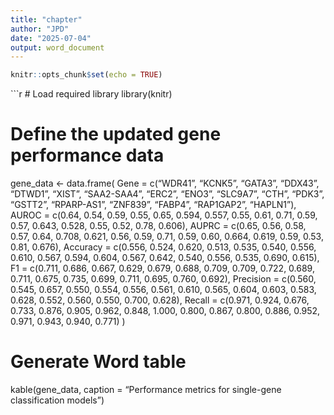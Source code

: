 ```yaml
---
title: "chapter"
author: "JPD"
date: "2025-07-04"
output: word_document
---
```


```r
knitr::opts_chunk$set(echo = TRUE)
```
```r
# Load required library
library(knitr)

# Define the updated gene performance data
gene_data <- data.frame(
  Gene = c("WDR41", "KCNK5", "GATA3", "DDX43", "DTWD1", "XIST", "SAA2-SAA4", "ERC2", "ENO3", "SLC9A7",
           "CTH", "PDK3", "GSTT2", "RPARP-AS1", "ZNF839", "FABP4", "RAP1GAP2", "HAPLN1"),
  AUROC = c(0.64, 0.54, 0.59, 0.55, 0.65, 0.594, 0.557, 0.55, 0.61, 0.71,
            0.59, 0.57, 0.643, 0.528, 0.55, 0.52, 0.78, 0.606),
  AUPRC = c(0.65, 0.56, 0.58, 0.57, 0.64, 0.708, 0.621, 0.56, 0.59, 0.71,
            0.59, 0.60, 0.664, 0.619, 0.59, 0.53, 0.81, 0.676),
  Accuracy = c(0.556, 0.524, 0.620, 0.513, 0.535, 0.540, 0.556, 0.610, 0.567, 0.594,
               0.604, 0.567, 0.642, 0.540, 0.556, 0.535, 0.690, 0.615),
  F1 = c(0.711, 0.686, 0.667, 0.629, 0.679, 0.688, 0.709, 0.709, 0.722, 0.689,
         0.711, 0.675, 0.735, 0.699, 0.711, 0.695, 0.760, 0.692),
  Precision = c(0.560, 0.545, 0.657, 0.550, 0.554, 0.556, 0.561, 0.610, 0.565, 0.604,
                0.603, 0.583, 0.628, 0.552, 0.560, 0.550, 0.700, 0.628),
  Recall = c(0.971, 0.924, 0.676, 0.733, 0.876, 0.905, 0.962, 0.848, 1.000, 0.800,
             0.867, 0.800, 0.886, 0.952, 0.971, 0.943, 0.940, 0.771)
)

# Generate Word table
kable(gene_data, caption = "Performance metrics for single-gene classification models")
